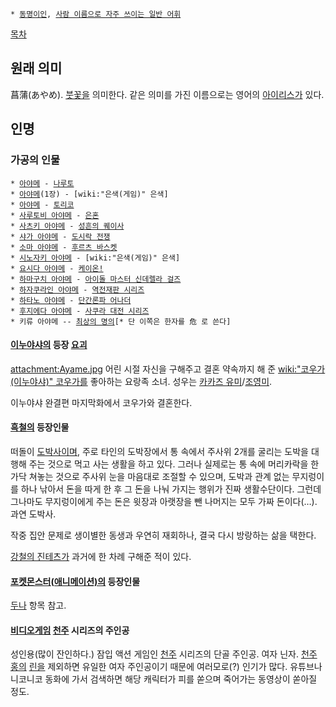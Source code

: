  * [[동명이인]], [[사람 이름으로 자주 쓰이는 일반 어휘]]

[[목차]]

== 원래 의미 ==
菖蒲(あやめ). [[붓꽃]]을 의미한다. 같은 의미를 가진 이름으로는 영어의 [[아이리스]]가 있다.

== 인명 ==
=== 가공의 인물 ===
 * [[아야메(나루토)|아야메]] - [[나루토]]
 * [[이름없는 소녀|아야메]](1장) - [wiki:"은색(게임)" 은색]
 * [[아야메(토리코)|아야메]] - [[토리코]]
 * [[사루토비 아야메]] - [[은혼]]
 * [[사츠키 아야메]] - [[성흔의 퀘이사]]
 * [[샤가 아야메]] - [[도시락 전쟁]]
 * [[소마 아야메]] - [[후르츠 바스켓]]
 * [[시노자키 아야메]] - [wiki:"은색(게임)" 은색]
 * [[요시다 아야메]] - [[케이온!]]
 * [[하마구치 아야메]] - [[아이돌 마스터 신데렐라 걸즈]]
 * [[하자쿠라인 아야메]] - [[역전재판 시리즈]]
 * [[하타노 아야메]] - [[단간론파 어나더]]
 * [[후지에다 아야메]] - [[사쿠라 대전 시리즈]]
 * 키류 아야메 -- [[최상의 명의]][* 단 이쪽은 한자를 危 로 쓴다]
==== [[이누야샤]]의 등장 [[요괴]] ====
attachment:Ayame.jpg
어린 시절 자신을 구해주고 결혼 약속까지 해 준 [[wiki:"코우가(이누야샤)" 코우가]]를 좋아하는 요랑족 소녀. 성우는 [[카카즈 유미]]/[[조영미]].

이누야샤 완결편 마지막화에서 코우가와 결혼한다.

==== [[흑철]]의 등장인물 ====
떠돌이 [[도박]]사이며, 주로 타인의 도박장에서 통 속에서 주사위 2개를 굴리는 도박을 대행해 주는 것으로 먹고 사는 생활을 하고 있다. 그러나 실제로는 통 속에 머리카락을 한 가닥 쳐놓는 것으로 주사위 눈을 마음대로 조절할 수 있으며, 도박과 관계 없는 무지렁이를 하나 낚아서 돈을 따게 한 후 그 돈을 나눠 가지는 행위가 진짜 생활수단이다. 그런데 그나마도 무지렁이에게 주는 돈은 윗장과 아랫장을 뺀 나머지는 모두 가짜 돈이다(…). 과연 도박사.

작중 집안 문제로 생이별한 동생과 우연히 재회하나, 결국 다시 방랑하는 삶을 택한다.
 
[[강철의 진테츠]]가 과거에 한 차례 구해준 적이 있다.
 
==== [[포켓몬스터(애니메이션)]]의 등장인물 ====
[[두나]] 항목 참고.

==== [[비디오게임]] [[천주]] 시리즈의 주인공 ====
성인용(많이 잔인하다.) 잠입 액션 게임인 [[천주]] 시리즈의 단골 주인공.
여자 닌자.
[[천주 홍]]의 [[린]]을 제외하면 유일한 여자 주인공이기 때문에 여러모로(?) 인기가 많다.
유튜브나 니코니코 동화에 가서 검색하면 해당 캐릭터가 피를 쏟으며 죽어가는 동영상이 쏟아질 정도.
